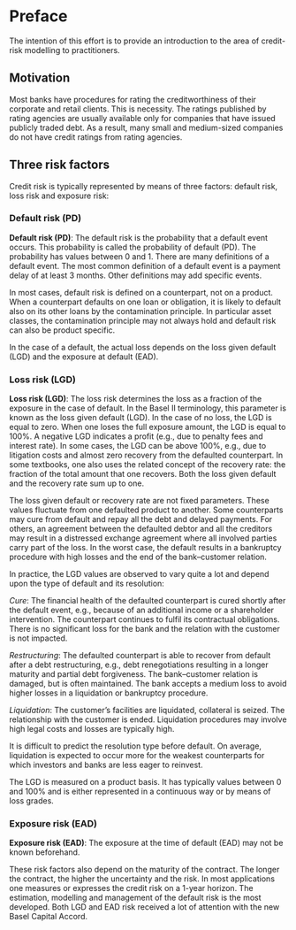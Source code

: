
# Preface

The intention of this effort is to provide an introduction to the area of credit-risk modelling to practitioners.

## Motivation

Most banks have procedures for rating the creditworthiness of their corporate and retail clients. This is necessity. The ratings published by rating agencies are usually available only for companies that have issued publicly traded debt. As a result, many small and medium-sized companies do not have credit ratings from rating agencies.

## Three risk factors

Credit risk is typically represented by means of three factors: default risk, loss risk and exposure risk:

### Default risk (PD)

**Default risk (PD)**: The default risk is the probability that a default event occurs. This probability is called the probability of default (PD). The probability has values between 0 and 1. There are many definitions of a default event. The most common definition of a default event is a payment delay of at least 3 months. Other definitions may add specific events.

In most cases, default risk is defined on a counterpart, not on a product. When a counterpart defaults on one loan or obligation, it is likely to default also on its other loans by the contamination principle. In particular asset classes, the contamination principle may not always hold and default risk can also be product specific.

In the case of a default, the actual loss depends on the loss given default (LGD) and the exposure at default (EAD).

### Loss risk (LGD)

**Loss risk (LGD)**: The loss risk determines the loss as a fraction of the exposure in the case of default. In the Basel II terminology, this parameter is known as the loss given default (LGD). In the case of no loss, the LGD is equal to zero. When one loses the full exposure amount, the LGD is equal to 100%. A negative LGD indicates a profit (e.g., due to penalty fees and interest rate). In some cases, the LGD can be above 100%, e.g., due to litigation costs and almost zero recovery from the defaulted counterpart. In some textbooks, one also uses the related concept of the recovery rate: the fraction of the total amount that one recovers. Both the loss given default and the recovery rate sum up to one.

The loss given default or recovery rate are not fixed parameters. These values fluctuate from one defaulted product to another. Some counterparts may cure from default and repay all the debt and delayed payments. For others, an agreement between the defaulted debtor and all the creditors may result in a distressed exchange agreement where all involved parties carry part of the loss. In the worst case, the default results in a bankruptcy procedure with high losses and the end of the bank–customer relation.

In practice, the LGD values are observed to vary quite a lot and depend upon the type of default and its resolution:

*Cure*: The financial health of the defaulted counterpart is cured shortly after the default event, e.g., because of an additional income or a shareholder intervention. The counterpart continues to fulfil its contractual obligations. There is no significant loss for the bank and the relation with the customer is not impacted.

*Restructuring*: The defaulted counterpart is able to recover from default after a debt restructuring, e.g., debt renegotiations resulting in a longer maturity and partial debt forgiveness. The bank–customer relation is damaged, but is often maintained. The bank accepts a medium loss to avoid higher losses in a liquidation or bankruptcy procedure.

*Liquidation*: The customer’s facilities are liquidated, collateral is seized. The relationship with the customer is ended. Liquidation procedures may involve high legal costs and losses are typically high.

It is difficult to predict the resolution type before default. On average, liquidation is expected to occur more for the weakest counterparts for which investors and banks are less eager to reinvest.

The LGD is measured on a product basis. It has typically values between 0 and 100% and is either represented in a continuous way or by means of loss grades.

### Exposure risk (EAD)

**Exposure risk (EAD)**: The exposure at the time of default (EAD) may not be known beforehand.


These risk factors also depend on the maturity of the contract. The longer the contract, the higher the uncertainty and the risk. In most applications one measures or expresses the credit risk on a 1-year horizon. The estimation, modelling and management of the default risk is the most developed. Both LGD and EAD risk received a lot of attention with the new Basel Capital Accord.
